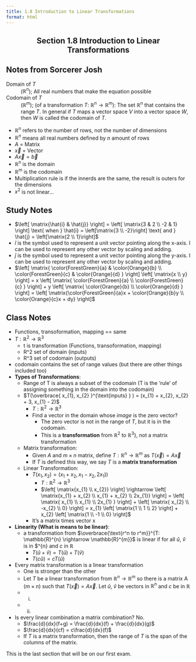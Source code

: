 ```yaml
---
title: 1.8 Introduction to Linear Transformations
format: html
---
```


<center>

## Section 1.8 Introduction to Linear Transformations

</center>

## Notes from Sorcerer Josh

Domain of $T$
: ($\mathbb{R}^{n}$); All real numbers that make the equation possible

Codomain of $T$
: ($\mathbb{R}^{m}$); (of a transformation $T$: $\mathbb{R}^{n} \rightarrow \mathbb{R}^{m}$): The set $\mathbb{R}^{n}$ that contains the range $T$. In general if $T$ maps a vector space $V$ into a vector space $W$, then $W$ is called the codomain of $T$.

- $\mathbb{R}^{n}$ refers to the number of rows, not the number of dimensions
- $\mathbb{R}^{n}$ means all real numbers defined by $n$ amount of rows
- $A$ = Matrix
- $\vec{x}$ = Vector
- $A\vec{x}=\vec{b}$
- $\mathbb{R}^{n}$ is the domain
- $\mathbb{R}^{m}$ is the codomain
- Multiplication rule is if the innerds are the same, the result is outers for the dimensions
- $x^{2}$ is not linear...


## Study Notes

- $\left[ \matrix{\hat{i} & \hat{j}} \right] = \left[ \matrix{3 & 2 \\ -2 & 1} \right] \text{ when } \hat{i} = \left[\matrix{3 \\ -2}\right] \text{ and } \hat{j} = \left[\matrix{2 \\ 1}\right]$
- $\hat{i}$ is the symbol used to represent a unit vector pointing along the x-axis. I can be used to represent any other vector by scaling and adding. 
- $\hat{j}$ is the symbol used to represent a unit vector pointing along the y-axis. I can be used to represent any other vector by scaling and adding. 
- $\left[ \matrix{ \color{ForestGreen}{a} & \color{Orange}{b} \\ \color{ForestGreen}{c} & \color{Orange}{d} } \right] \left[ \matrix{x \\ y} \right] = x \left[ \matrix{ \color{ForestGreen}{a} \\ \color{ForestGreen}{c} } \right] + y \left[ \matrix{ \color{Orange}{b} \\ \color{Orange}{d} } \right] = \left[ \matrix{\color{ForestGreen}{a}x + \color{Orange}{b}y \\ \color{Orange}{c}x + dy} \right]$


## Class Notes

- Functions, transoformation, mapping == same
- $T:\mathbb{R}^{2} \rightarrow \mathbb{R}^{3}$
    - t is transformation (Functions, transoformation, mapping)
    - R^2 set of domain (inputs)
    - R^3 set of codomain (outputs)
- codomain contains the set of range values (but there are other things included too)
- **Types of Transformations**:
    - Range of T is always a subset of the codomain (T is the 'rule' of assigning something in the domain into the codomain)
    - $T(\overbrace{ x_{1}, x_{2} }^{\text{inputs} } ) = (x_{1} + x_{2}, x_{2} + 3, x_{1} - 2)$
        - $T: \mathbb{R}^{2} \rightarrow \mathbb{R}^{3}$
        - Find a vector in the domain whose *image* is the zero vector?
            - The zero vector is not in the range of $T$, but it is in the codomain. 
            - This is a **transformation** from $\mathbb{R}^{2}$ to $\mathbb{R}^{3}$}, not a matrix transformation
    - Matrix transformation: 
        - Given $A$ and $m \times n$ matrix, define $T: \mathbb{R}^{n} \rightarrow \mathbb{R}^{m}$ as $T(\vec{x}) = A\vec{x}$
        - If $T$ is defined this way, we say $T$ is a **matrix transformation**
    - Linear Transformation: 
        - $T(x_{1}, x_{2}) = (x_{1}+x_{2}, x_{1}-x_{2}, 2x_{1})$)
            - $T: \mathbb{R}^{2} \rightarrow \mathbb{R}^{3}$
            - $\left[ \matrix{x_{1} \\ x_{2}} \right] \rightarrow \left[ \matrix{x_{1} + x_{2} \\ x_{1} + x_{2} \\ 2x_{1}} \right] = \left[ \matrix{ x_{1} \\ x_{1} \\ 2x_{1} } \right] + \left[ \matrix{ x_{2} \\ -x_{2} \\ 0} \right] = x_{1} \left[ \matrix{1 \\ 1 \\ 2} \right] + x_{2} \left[ \matrix{1 \\ -1 \\ 0} \right]$
        - It's a matrix times vector x
- **Linearity (What is means to be linear)**:
    - a transformation from $\overbrace{\text{r^n to r^m}}^{T: \mathbb{R}^{n} \rightarrow \mathbb{R}^{m}}$ is linear if for all $\hat{u}$, $\hat{v}$ is in $\mathbb{R}^{n} and $c$ in $\mathbb{R}$ 
        - $T(\hat{u} + \hat{v}) = T(\hat{u}) + T(\hat{v})$
        - $T(c\hat{u}) = cT(\hat{u})$
- Every matrix transformation is a linear transformation
    - One is stronger than the other
    - Let $T$ be a linear transformation from $\mathbb{R}^{n} \rightarrow \mathbb{R}^{m}$ so there is a matrix A ($m \times n$) such that $T(\vec{x}) = A\vec{x}$. Let $\hat{u}$, $\hat{v}$ be vectors in $\mathbb{R}^{n}$ and $c$ be in $\mathbb{R}$ 
    - (i) 
    - (ii)
- Is every linear combination a matrix combination? No. 
    - $\frac{d}{dx}(f+g) = \frac{d}{dx}(f) + \frac{d}{dx}(g)$
    - $\frac{d}{dx}(cf) = c\frac{d}{dx}(f)$
    - If $T$ is a matrix transformation, then the range of $T$ is the span of the columns of the matrix. 


This is the last section that will be on our first exam. 
